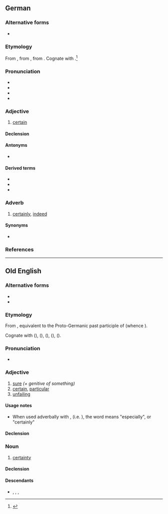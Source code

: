{{also|gewiß}}
==German==

===Alternative forms===
* {{l|de|gewiß}}

===Etymology===
{{PIE root|de|weyd}}
From {{inh|de|gmh|gewis}}, from {{inh|de|goh|giwis}}, from {{inh|de|gem-pro|*gawissaz||known, certain, sure}}. Cognate with {{cog|nl|wis}}.<ref>{{R:Kluge 1891‎|gewiß}}</ref>

===Pronunciation===
* {{IPA|de|/ɡəˈvɪs/}}
* {{rhymes|de|ɪs}}
* {{audio|de|DE-gewiss.ogg|audio}}
* {{audio|de|BY-gewiss.ogg|Audio (Bavarian)}}

===Adjective===
{{de-adj|er|gewissesten}}

# [[certain]]

====Declension====
{{de-decl-adj|gewiss|gewisser|gewissest}}

====Antonyms====
* {{l|de|ungewiss}}

====Derived terms====
* {{l|de|in gewisser Weise}}
* {{l|de|gewissermaßen}}
* {{l|de|Gewissheit}}

===Adverb===
{{de-adv}}

# [[certainly]], [[indeed]]

====Synonyms====
* {{l|de|sicherlich}}

===References===
<references/>

----

==Old English==

===Alternative forms===
* {{alter|ang|ġewis}}
* {{alter|ang|ġeƿiss||wynn spelling}}

===Etymology===
From {{inh|ang|gem-pro|*gawissaz||certain}}, equivalent to {{prefix|ang|ge||alt1=ġe-}} the Proto-Germanic past participle of {{m|gem-pro|*witaną}} (whence {{cog|ang|witan}}).

Cognate with {{cog|ofs|wiss}} ({{cog|fy|wis}}), {{cog|osx|giwiss}} ({{cog|nds|gewiss}}), {{cog|odt|*giwis}} ({{cog|nl|gewis}}), {{cog|goh|giwiss}} ({{cog|de|gewiss}}), {{cog|non|viss}} ({{cog|sv|viss}}).

===Pronunciation===
* {{ang-IPA|ġewiss}}

===Adjective===
{{ang-adj|ġewiss}}

# [[sure]] ''(+ genitive of something)''
# [[certain]], [[particular]]
# [[unfailing]]

====Usage notes====
* When used adverbally with {{m|ang|mid}}, (i.e. {{m|ang|mid ġewisse}}), the word means "especially", or "certainly"

====Declension====
{{ang-adecl|ġewiss}}

===Noun===
{{ang-noun|head=ġewiss|n}}

# [[certainty]]

====Declension====
{{ang-decl-noun-a-n|ġewiss}}

====Descendants====
* {{desc|enm|ywis}}, {{l|en|iwis}}, {{l|en|wis}}, {{l|en|wiss}}